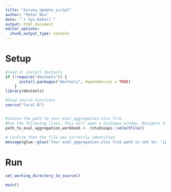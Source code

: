 ```yaml
---
title: "Survey_Update_script"
author: "Peter Niu"
date: "`r Sys.Date()`"
output: html_document
editor_options: 
  chunk_output_type: console
---
```


# Setup 
```r
#load or install devtools
if (!require("devtools")) {
      install.packages("devtools", dependencies = TRUE)
    }
library(devtools)

#load source functions
source("local.R")


#locate the path to your eval_aggregation.xlsx file. 
#Fun the following lines. This will open a dialogue window. Navigate to the file.
path_to_eval_aggregation_workbook <- rstudioapi::selectFile()

# Confirm that the file was correctly identified
message(glue::glue("Your eval_aggregation.xlsx file path is set to: '{path_to_eval_aggregation_workbook}'."))

```


# Run
```r
set_working_directory_to_source()

main()

```

